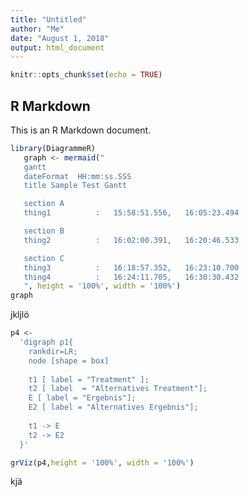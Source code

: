 ```yaml
---
title: "Untitled"
author: "Me"
date: "August 1, 2018"
output: html_document
---
```


```r
knitr::opts_chunk$set(echo = TRUE)
```
## R Markdown
This is an R Markdown document. 

```r
library(DiagrammeR) 
   graph <- mermaid("
   gantt
   dateFormat  HH:mm:ss.SSS
   title Sample Test Gantt

   section A
   thing1          :   15:58:51.556,   16:05:23.494

   section B
   thing2          :   16:02:00.391,   16:20:46.533

   section C
   thing3          :   16:18:57.352,   16:23:10.700
   thing4          :   16:24:11.705,   16:30:30.432
   ", height = '100%', width = '100%')
graph

```


jkljlö 



```r
p4 <-
  'digraph p1{
    rankdir=LR;
    node [shape = box]
    
    t1 [ label = "Treatment" ];
    t2 [ label  = "Alternatives Treatment"];
    E [ label = "Ergebnis"];
    E2 [ label = "Alternatives Ergebnis"];
    
    t1 -> E
    t2 -> E2
  }'

grViz(p4,height = '100%', width = '100%')
```

kjä
